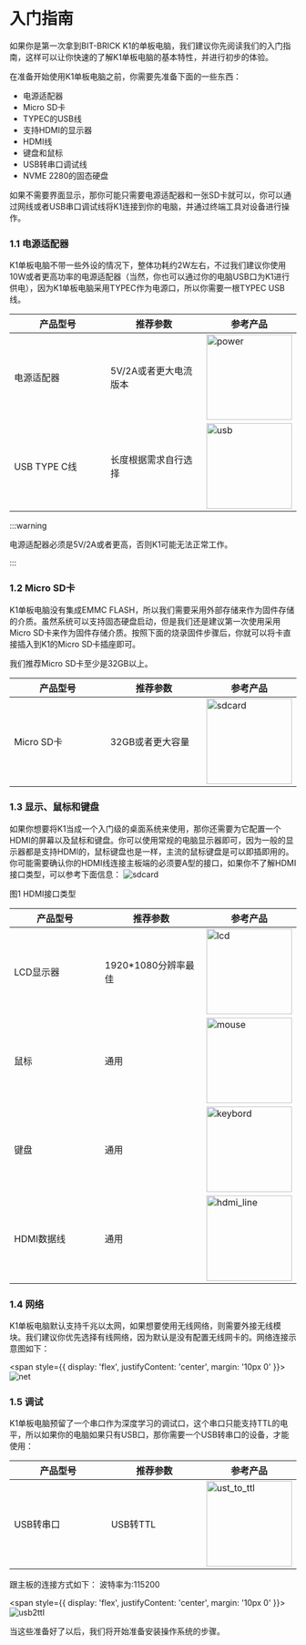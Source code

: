 
# 入门指南

如果你是第一次拿到BIT-BRICK K1的单板电脑，我们建议你先阅读我们的入门指南，这样可以让你快速的了解K1单板电脑的基本特性，并进行初步的体验。

在准备开始使用K1单板电脑之前，你需要先准备下面的一些东西：

- 电源适配器
- Micro SD卡
- TYPEC的USB线
- 支持HDMI的显示器
- HDMI线
- 键盘和鼠标
- USB转串口调试线
- NVME 2280的固态硬盘

如果不需要界面显示，那你可能只需要电源适配器和一张SD卡就可以，你可以通过网线或者USB串口调试线将K1连接到你的电脑，并通过终端工具对设备进行操作。

### 1.1 电源适配器

K1单板电脑不带一些外设的情况下，整体功耗约2W左右，不过我们建议你使用10W或者更高功率的电源适配器（当然，你也可以通过你的电脑USB口为K1进行供电），因为K1单板电脑采用TYPEC作为电源口，所以你需要一根TYPEC USB线。

| 产品型号 <img width="150"/>| 推荐参数<img width="150"/> | 参考产品 |
|----------|----------|----------|
| 电源适配器  | 5V/2A或者更大电流版本 |<img src="/img/k1/getting-started/preparation/power_adapter.png" alt="power" width="150" />   |
| USB TYPE C线 | 长度根据需求自行选择 |<img src="/img/k1/getting-started/preparation/usb_typec.png" alt="usb" width="150" />  |

:::warning

电源适配器必须是5V/2A或者更高，否则K1可能无法正常工作。

:::
### 1.2 Micro SD卡

K1单板电脑没有集成EMMC FLASH，所以我们需要采用外部存储来作为固件存储的介质。虽然系统可以支持固态硬盘启动，但是我们还是建议第一次使用采用Micro SD卡来作为固件存储介质。按照下面的烧录固件步骤后，你就可以将卡直接插入到K1的Micro SD卡插座即可。

我们推荐Micro SD卡至少是32GB以上。

| 产品型号<img width="150"/> | 推荐参数<img width="150"/> | 参考产品 |
|----------|----------|----------|
| Micro SD卡 | 32GB或者更大容量 | <img src="/img/k1/getting-started/preparation/sdcard.png" alt="sdcard" width="150" />  |

### 1.3 显示、鼠标和键盘

如果你想要将K1当成一个入门级的桌面系统来使用，那你还需要为它配置一个HDMI的屏幕以及鼠标和键盘。你可以使用常规的电脑显示器即可，因为一般的显示器都是支持HDMI的，鼠标键盘也是一样，主流的鼠标键盘是可以即插即用的。你可能需要确认你的HDMI线连接主板端的必须要A型的接口，如果你不了解HDMI接口类型，可以参考下面信息：
<img src="/img/k1/getting-started/preparation/hdmi_type.png" alt="sdcard"  />

<div style={{textAlign: 'center'}}>图1 HDMI接口类型</div>

| 产品型号 <img width="150"/>| 推荐参数<img width="150"/> | 参考产品 |
|----------|----------|----------|
| LCD显示器 | 1920*1080分辨率最佳 | <img src="/img/k1/getting-started/preparation/lcd.png" alt="lcd" width="150" /> |
| 鼠标 | 通用 | <img src="/img/k1/getting-started/preparation/mouse.png" alt="mouse" width="150" /> |
| 键盘 | 通用 | <img src="/img/k1/getting-started/preparation/keybord.png" alt="keybord" width="150" /> |
| HDMI数据线 | 通用 | <img src="/img/k1/getting-started/preparation/hdmi_line.png" alt="hdmi_line" width="150" /> |

### 1.4 网络

K1单板电脑默认支持千兆以太网，如果想要使用无线网络，则需要外接无线模块。我们建议你优先选择有线网络，因为默认是没有配置无线网卡的。网络连接示意图如下：

<span style={{ 
  display: 'flex', 
  justifyContent: 'center',
  margin: '10px 0'
}}>
![net](/img/k1/getting-started/preparation/net.jpg)
</span>

### 1.5 调试

K1单板电脑预留了一个串口作为深度学习的调试口，这个串口只能支持TTL的电平，所以如果你的电脑如果只有USB口，那你需要一个USB转串口的设备，才能使用：

| 产品型号 <img width="150"/>| 推荐参数<img width="150"/> | 参考产品 |
|----------|----------|----------|
| USB转串口 | USB转TTL |<img src="/img/k1/getting-started/preparation/ust_to_ttl.png" alt="ust_to_ttl" width="150" />  |

跟主板的连接方式如下：
波特率为:115200

<span style={{ 
  display: 'flex', 
  justifyContent: 'center',
  margin: '10px 0'
}}>
![usb2ttl](/img/k1/getting-started/preparation/usb2ttl.jpg)
</span>

当这些准备好了以后，我们将开始准备安装操作系统的步骤。
